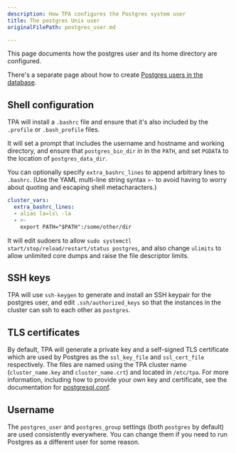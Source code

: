 ```yaml
---
description: How TPA configures the Postgres system user
title: The postgres Unix user
originalFilePath: postgres_user.md

---
```


This page documents how the postgres user and its home directory are
configured.

There's a separate page about how to create
[Postgres users in the database](postgres_users/).

## Shell configuration

TPA will install a `.bashrc` file and ensure that it's also included
by the `.profile` or `.bash_profile` files.

It will set a prompt that includes the username and hostname and working
directory, and ensure that `postgres_bin_dir` in in the `PATH`, and set
`PGDATA` to the location of `postgres_data_dir`.

You can optionally specify `extra_bashrc_lines` to append arbitrary
lines to `.bashrc`. (Use the YAML multi-line string syntax `>-` to avoid
having to worry about quoting and escaping shell metacharacters.)

```yaml
cluster_vars:
  extra_bashrc_lines:
  - alias la=ls\ -la
  - >-
    export PATH="$PATH":/some/other/dir
```

It will edit sudoers to allow
`sudo systemctl start/stop/reload/restart/status postgres`, and also
change `ulimits` to allow unlimited core dumps and raise the file
descriptor limits.

## SSH keys

TPA will use `ssh-keygen` to generate and install an SSH keypair for
the postgres user, and edit `.ssh/authorized_keys` so that the instances
in the cluster can ssh to each other as `postgres`.

## TLS certificates

By default, TPA will generate a private key and a self-signed TLS
certificate which are used by Postgres as the `ssl_key_file` and
`ssl_cert_file` respectively. The files are named using the TPA cluster
name (`cluster_name.key` and `cluster_name.crt`) and located in
`/etc/tpa`. For more information, including how to provide your own
key and certificate, see the documentation for 
[postgresql.conf](postgresql.conf.md#ssl-configuration).

## Username

The `postgres_user` and `postgres_group` settings (both `postgres` by
default) are used consistently everywhere. You can change them if you
need to run Postgres as a different user for some reason.
